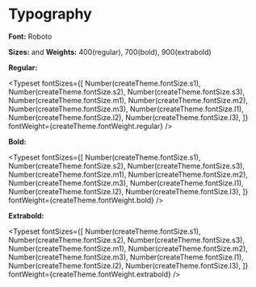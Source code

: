 

<Meta title="Introduction/Typography" />

# Typography

**Font:** Roboto

**Sizes:** and **Weights:** 400(regular), 700(bold), 900(extrabold)

**Regular:**

<Typeset
  fontSizes={[
    Number(createTheme.fontSize.s1),
    Number(createTheme.fontSize.s2),
    Number(createTheme.fontSize.s3),
    Number(createTheme.fontSize.m1),
    Number(createTheme.fontSize.m2),
    Number(createTheme.fontSize.m3),
    Number(createTheme.fontSize.l1),
    Number(createTheme.fontSize.l2),
    Number(createTheme.fontSize.l3),
  ]}
  fontWeight={createTheme.fontWeight.regular}
/>

**Bold:**

<Typeset
  fontSizes={[
    Number(createTheme.fontSize.s1),
    Number(createTheme.fontSize.s2),
    Number(createTheme.fontSize.s3),
    Number(createTheme.fontSize.m1),
    Number(createTheme.fontSize.m2),
    Number(createTheme.fontSize.m3),
    Number(createTheme.fontSize.l1),
    Number(createTheme.fontSize.l2),
    Number(createTheme.fontSize.l3),
  ]}
  fontWeight={createTheme.fontWeight.bold}
/>

**Extrabold:**

<Typeset
  fontSizes={[
    Number(createTheme.fontSize.s1),
    Number(createTheme.fontSize.s2),
    Number(createTheme.fontSize.s3),
    Number(createTheme.fontSize.m1),
    Number(createTheme.fontSize.m2),
    Number(createTheme.fontSize.m3),
    Number(createTheme.fontSize.l1),
    Number(createTheme.fontSize.l2),
    Number(createTheme.fontSize.l3),
  ]}
  fontWeight={createTheme.fontWeight.extrabold}
/>

